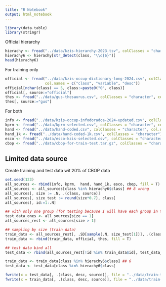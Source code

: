 ```yaml
---
title: "R Notebook"
output: html_notebook
---
```


```r
library(data.table)
library(stringr)
```

Official hierarchy

```r
hierachy <- fread("../data/kzis-hierarchy-2023.tsv", colClasses = "character", sep = "\t")
hierachy6 <- hierachy[str_detect(class, "\\d{6}")]
head(hierachy6)
```

For training only

```r
official <- fread("../data/kzis-occup-dictionary-long-2024.csv", colClasses = "character", 
                  col.names = c("class", "variable", "desc"))
official[nchar(class) == 5, class:=paste0("0", class)]
official[, source:="official"]
thes <- fread("../data/gus-thesaurus.csv", colClasses = "character", col.names = c("class", "desc"))
thes[, source:="gus"]
```

For both

```r
info <- fread("../data/kzis-occup-infodoradca-2024-updated.csv", colClasses = "character")[, source:="info"]
kprm <- fread("../data/kprm-selected.csv", colClasses = "character", col.names = c("class", "desc"))[, source:="kprm"]
hand <- fread("../data/hand-coded.csv", colClasses = "character", col.names = c("class", "desc"))[, source:="hand"]
hand_1k <- fread("../data/hand-coded-1k.csv", colClasses = "character")[, source:="hand1k"]
esco <- fread("../data/esco-kzis-selected.csv", colClasses = "character", col.names = c("class", "var", "desc"))[, source:="esco"]
cbop <- fread("../data/cbop-for-train-test.tar.gz", colClasses = "character", col.names = c("class", "desc"))[, source:="cbop"]
```

## Limited data source


Create training and test data wit 20% of CBOP data

```r
set.seed(123)
all_sources <- rbind(info, kprm,  hand, hand_1k, esco, cbop, fill = T)
all_sources <- all_sources[class %in% hierachy6$class] ## 8 wrong
all_sources[, size := .N, .(class, source)]
all_sources[, size_test := round(size*0.7), class]
all_sources[, id:=1:.N]

## with only one group (for testing because I will have each group in train)
test_data_ones <- all_sources[size == 1]
all_sources_rest <- all_sources[size > 1]

## sampling by size (train data)
train_data <- all_sources_rest[, .SD[sample(.N, size_test[1])], .(class, source)]
train_data <- rbind(train_data, official, thes, fill = T)

## test data bind all
test_data <- rbind(all_sources_rest[!id %in% train_data$id], test_data_ones, fill = T)

train_data <- train_data[class %in% hierachy6$class] ## 6 
test_data <- test_data[class %in% hierachy6$class]

fwrite(x = test_data[, .(class, desc, source)], file = "../data/train-test/test-data-2024.tar.gz")
fwrite(x = train_data[, .(class, desc, source)], file = "../data/train-test/train-data-2024.tar.gz")
```
